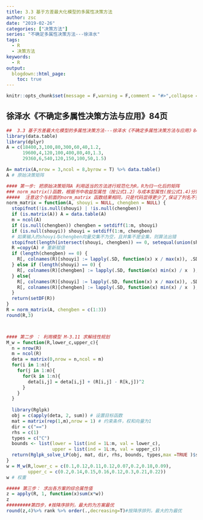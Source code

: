 ```yaml
---
title: 3.3 基于方差最大化模型的多属性决策方法
author: zsc
date: "2019-02-26"
categories: ["决策方法"]
series: "不确定多属性决策方法---徐泽水"
tags:
  - R
  - 决策方法
keywords:
  - R
output:
  blogdown::html_page:
    toc: true
---
```



```r
knitr::opts_chunk$set(message = F,warning = F,comment = "#>",collapse = TRUE)
```

## 徐泽水《不确定多属性决策方法与应用》84页

```r
##  3.3 基于方差最大化模型的多属性决策方法---徐泽水《不确定多属性决策方法与应用》84页 --3.3.2 实例分析
library(data.table)
library(dplyr)
A = c(18400,3,100,80,300,60,40,1.2,
      19600,4,120,100,400,80,40,1.3,
      29360,6,540,120,150,100,50,1.5) 

A= matrix(A,nrow = 3,ncol = 8,byrow = T) %>% data.table()
A # 原始决策矩阵

#### 第一步: 把原始决策矩阵A 利用适当的方法进行规范化为R，R为归一化后的矩阵
### norm_matrix()函数，根据书中收益型属性（按公式1.2）与成本型属性(按公式1.4)分别进行归一化
#####  注意这个与前面的norm_matrix 函数结果相同，只是代码显得更少了,保证了列名不变
norm_matrix = function(A, shouyi = NULL, chengben = NULL) {
  stopifnot(!is.null(shouyi) | !is.null(chengben))
  if (is.matrix(A)) A = data.table(A)
  m = ncol(A)
  if (is.null(chengben)) chengben = setdiff(1:m, shouyi)
  if (is.null(shouyi)) shouyi = setdiff(1:m, chengben)
  # 如果输入的shouyi与chengben向量交集不为空，且并集不是全集，则算法出错
  stopifnot(length(intersect(shouyi, chengben)) == 0, setequal(union(shouyi, chengben), 1:m))
  R =copy(A) # 重新赋值
  if (length(chengben) == 0) {
    R[, colnames(R)[shouyi] := lapply(.SD, function(x) x / max(x)), .SDcols = shouyi] # 收益型属性归一化 （书中1.2式）
  } else if (length(shouyi) == 0) {
    R[, colnames(R)[chengben] := lapply(.SD, function(x) min(x) / x  ), .SDcols = chengben]# 成本型属性归一化 （书中1.3式）
  } else{
    R[, colnames(R)[shouyi] := lapply(.SD, function(x) x / max(x)), .SDcols = shouyi] # 收益型属性归一化 （书中1.2式）
    R[, colnames(R)[chengben] := lapply(.SD, function(x) min(x) / x  ), .SDcols = chengben]# 成本型属性归一化 （书中1.3式）
  }
  return(setDF(R))
}
R = norm_matrix(A, chengben = c(1:3))
round(R,3)



#### 第二步 ： 利用模型 M-3.11 求解线性规划
M_w = function(R,lower_c,upper_c){
  n = nrow(R)
  m = ncol(R)
  deta = matrix(0,nrow = n,ncol = m)
  for(i in 1:n){
    for(j in 1:m){
      for(k in 1:n){
        deta[i,j] = deta[i,j] + (R[i,j] - R[k,j])^2
      }
    }
  }
  
  library(Rglpk)
  obj = c(apply(deta, 2, sum)) # 设置目标函数
  mat = matrix(rep(1,m),nrow = 1) # 约束条件，权和向量为1 
  dir = c("==")
  rhs = c(1)
  types = c("C")
  bounds <- list(lower = list(ind = 1L:m, val = lower_c),
                 upper = list(ind = 1L:m, val = upper_c))
  return(Rglpk_solve_LP(obj, mat, dir, rhs, bounds, types,max =TRUE )$solution)
}
w = M_w(R,lower_c = c(0.1,0.12,0.11,0.12,0.07,0.2,0.18,0.09),
        upper_c = c(0.2,0.14,0.15,0.16,0.12,0.3,0.21,0.22))
w # 权重

##### 第三步： 求出各方案的综合属性值
z = apply(R, 1, function(x)sum(x*w))
z
#########第四步，#按降序排列，最大的为方案最优
round(z,4)%>% rank %>% order(.,decreasing=T)#按降序排列，最大的为最优

```

